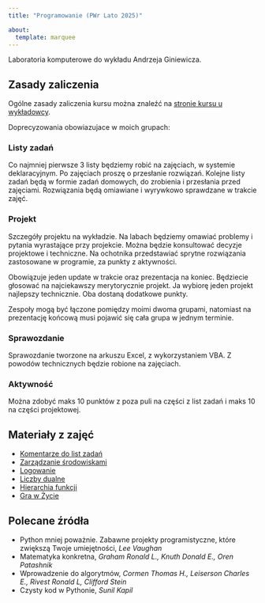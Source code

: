 ```yaml
---
title: "Programowanie (PWr Lato 2025)"

about:
  template: marquee
---
```



Laboratoria komputerowe do wykładu Andrzeja Giniewicza.


## Zasady zaliczenia

Ogólne zasady zaliczenia kursu można znaleźć na [stronie kursu u wykładowcy](https://alfa.im.pwr.edu.pl/~giniew/doku.php?id=rok2425:letni:prog).

Doprecyzowania obowiazujace w moich grupach:

:::{.panel-tabset}

### Listy zadań

Co najmniej pierwsze 3 listy będziemy robić na zajęciach, w systemie deklaracyjnym. Po zajęciach proszę o przesłanie rozwiązań. Kolejne listy zadań będą w formie zadań domowych, do zrobienia i przesłania przed zajęciami. Rozwiązania będą omiawiane i wyrywkowo sprawdzane w trakcie zajęć.

### Projekt

Szczegóły projektu na wykładzie. Na labach będziemy omawiać problemy i pytania wyrastające przy projekcie. Można będzie konsultować decyzje projektowe i techniczne. Na ochotnika przedstawiać sprytne rozwiązania zastosowane w programie, za punkty z aktywności.

Obowiązuje jeden update w trakcie oraz prezentacja na koniec. Będziecie głosować na najciekawszy merytorycznie projekt. Ja wybiorę jeden projekt najlepszy technicznie. Oba dostaną dodatkowe punkty.

Zespoły mogą być łączone pomiędzy moimi dwoma grupami, natomiast na prezentację końcową musi pojawić się cała grupa w jednym terminie.

### Sprawozdanie

Sprawozdanie tworzone na arkuszu Excel, z wykorzystaniem VBA. Z powodów technicznych będzie robione na zajęciach.

### Aktywność

Można zdobyć maks 10 punktów z poza puli na części z list zadań i maks 10 na części projektowej.

:::

## Materiały z zajęć

- [Komentarze do list zadań](pwr-programming-2025-list-comments.qmd)
- [Zarządzanie środowiskami](pwr-programming-2025-env.qmd)
- [Logowanie](pwr-programming-2025-log.qmd)
- [Liczby dualne](pwr-programming-2025-dual.qmd)
- [Hierarchia funkcji](pwr-programming-2025-functions.qmd)
- [Gra w Życie](pwr-programming-2025-game-of-life.qmd)

## Polecane źródła

- Python mniej poważnie. Zabawne projekty programistyczne, które zwiększą Twoje umiejętności, *Lee Vaughan*
- Matematyka konkretna, *Graham Ronald L., Knuth Donald E., Oren Patashnik*
- Wprowadzenie do algorytmów, *Cormen Thomas H., Leiserson Charles E., Rivest Ronald L, Clifford Stein*
-  Czysty kod w Pythonie,  *Sunil Kapil*
